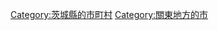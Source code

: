 {{Commonscat|Naka, Ibaraki}}
{{Catmore}}

{{DEFAULTSORT:Naka-shi}}
[[Category:茨城縣的市町村|Category:茨城縣的市町村]]
[[Category:關東地方的市|Category:關東地方的市]]